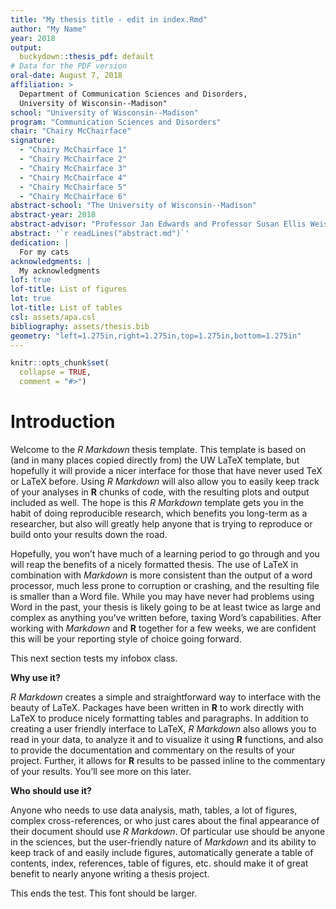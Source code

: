 ```yaml
---
title: "My thesis title - edit in index.Rmd"
author: "My Name"
year: 2018
output:
  buckydown::thesis_pdf: default
# Data for the PDF version
oral-date: August 7, 2018
affiliation: > 
  Department of Communication Sciences and Disorders, 
  University of Wisconsin--Madison"
school: "University of Wisconsin--Madison"
program: "Communication Sciences and Disorders"
chair: "Chairy McChairface"
signature: 
  - "Chairy McChairface 1"
  - "Chairy McChairface 2"
  - "Chairy McChairface 3"
  - "Chairy McChairface 4"
  - "Chairy McChairface 5"
  - "Chairy McChairface 6"
abstract-school: "The University of Wisconsin--Madison"
abstract-year: 2018
abstract-advisor: "Professor Jan Edwards and Professor Susan Ellis Weismer"
abstract: '`r readLines("abstract.md")`'
dedication: |
  For my cats  
acknowledgments: |
  My acknowledgments
lof: true
lof-title: List of figures
lot: true
lot-title: List of tables
csl: assets/apa.csl
bibliography: assets/thesis.bib
geometry: "left=1.275in,right=1.275in,top=1.275in,bottom=1.275in"
---
```


```r
knitr::opts_chunk$set(
  collapse = TRUE,
  comment = "#>")
```

# Introduction {.unnumbered}

Welcome to the *R Markdown* thesis template. This template is based on (and in
many places copied directly from) the UW LaTeX template, but hopefully it will
provide a nicer interface for those that have never used TeX or LaTeX before.
Using *R Markdown* will also allow you to easily keep track of your analyses in
**R** chunks of code, with the resulting plots and output included as well. The
hope is this *R Markdown* template gets you in the habit of doing reproducible
research, which benefits you long-term as a researcher, but also will greatly
help anyone that is trying to reproduce or build onto your results down the
road.

Hopefully, you won't have much of a learning period to go through and you will
reap the benefits of a nicely formatted thesis. The use of LaTeX in combination
with *Markdown* is more consistent than the output of a word processor, much
less prone to corruption or crashing, and the resulting file is smaller than a
Word file. While you may have never had problems using Word in the past, your
thesis is likely going to be at least twice as large and complex as anything
you've written before, taxing Word's capabilities. After working with *Markdown*
and **R** together for a few weeks, we are confident this will be your reporting
style of choice going forward.

<!--  
If you're still on the fence about using *R Markdown*, check out the resource
for newbies available at <https://ismayc.github.io/rbasics-book/> .  
-->

This next section tests my infobox class.

\Begin{infobox}
**Why use it?**

*R Markdown* creates a simple and straightforward way to interface with the
beauty of LaTeX. Packages have been written in **R** to work directly with LaTeX
to produce nicely formatting tables and paragraphs. In addition to creating a
user friendly interface to LaTeX, *R Markdown* also allows you to read in your
data, to analyze it and to visualize it using **R** functions, and also to
provide the documentation and commentary on the results of your project.
Further, it allows for **R** results to be passed inline to the commentary of
your results. You'll see more on this later.  

<!--  
Having your code and commentary all together in one place has a plethora of
benefits!
-->

**Who should use it?**

Anyone who needs to use data analysis, math, tables, a lot of figures, complex
cross-references, or who just cares about the final appearance of their document
should use *R Markdown*. Of particular use should be anyone in the sciences, but
the user-friendly nature of *Markdown* and its ability to keep track of and
easily include figures, automatically generate a table of contents, index,
references, table of figures, etc. should make it of great benefit to nearly
anyone writing a thesis project.

\End{infobox}

This ends the test. This font should be larger.
